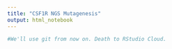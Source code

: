 ```yaml
---
title: "CSF1R NGS Mutagenesis"
output: html_notebook
---
```


```r
#We'll use git from now on. Death to RStudio Cloud.
```


